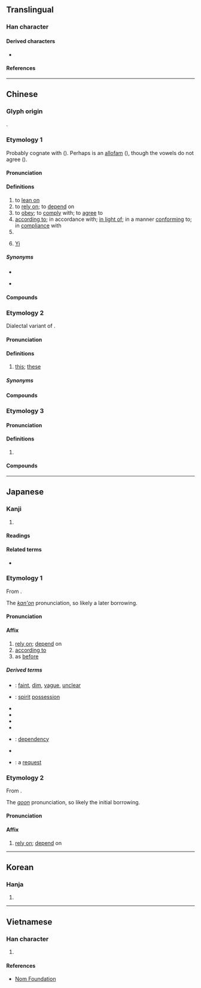 {{character info}}
==Translingual==

===Han character===
{{Han char|rn=9|rad=人|as=06|sn=8|four=20232|canj=OYHV|ids=⿰亻衣}}

====Derived characters====
* {{l|mul|[[𠵱]], [[𦲤]], [[𤷴]], [[㥋]]}}

====References====
{{Han ref|kx=0102.180|dkj=00607|dj=0217.020|hdz=10152.080|uh=4F9D}}

----

==Chinese==

===Glyph origin===
{{Han etym}}
{{Han compound|人|alt1=亻|t1=human|衣|ls=psc|c1=s|c2=p}}.

===Etymology 1===
{{zh-forms}}
Probably cognate with {{och-l|倚}} ({{zh-ref|Wang, 1982}}). Perhaps {{och-l|因}} is an [[allofam]] ({{zh-ref|Pulleyblank, 1991}}), though the vowels do not agree ({{zh-ref|Schuessler, 2007}}).

====Pronunciation====
{{zh-pron
|m=yī
|m-s=yi1
|c=ji1
|g=i1
|h=pfs=yî
|md=ĭ
|mda=Cdo-fzho, 伊.ogg
|mn=ml,jj,tw:i
|mn-t=i1
|mc=y
|oc=y
|ma=
|cat=v,prep,pn
}}

====Definitions====
{{zh-hanzi}}

# to [[lean on]]
# to [[rely on]]; to [[depend]] on
# to [[obey]]; to [[comply]] with; to [[agree]] to
# [[according to]]; in accordance with; [[in light of]]; in a manner [[conform]]ing to; in [[compliance]] with
# {{zh-used|依稀}}
# {{surname|zh|A=a|dot=:}} [[Yi]]

=====Synonyms=====
* {{s|to rely on}}
{{zh-syn-saurus|依仗}}
* {{s|according to}}
{{zh-syn-saurus|按照}}

====Compounds====
{{zh-der|依正|依憑|依順|失依兒童|依違兩可|依流平進|依然如故|三歸依|依韻|依依|依仁|依樣葫蘆|依賴性|四依|依然|依法炮製|因依|依傍|依歸|千依百順|依託|依然如舊|依阿兩可|依約|依草附木|傍門依戶|依偎|一依舊式|依原|依頭順尾|依違|依靠|依允|依贊|主依|依次|依阿取容|依官仗勢|形影相依|布依族|小鳥依人|依頭縷當|依依不捨|依法|依存|依時|依附|依戀|依然故我|依序|孤苦無依|孑然無依|依依難捨|依棲|依山傍水|依照|依計行事|依人籬下|依仗|依戴|不依|依循|喻依|依舊|依稀|依據|依隨|千依萬順|依實|依賴|依還|依般|依從|瞻依|眾望所依|相依為命|相依|百順百依|百依百順|皈依|無靠無依|憑依|歸依|百依百隨|斧依|無依無靠|臨別依依|離情依依|頓失所依|飛鳥依人|轉依|輔車相依|脣齒相依|依吞布拉克|奧依亞依拉克|奧依托格拉克|達里雅布依|加依|烏魯克薩依|拉依喀|薩依巴格|阿克薩拉依|依蓋爾其|巴依阿瓦提|克拉瑪依|加依提勒克|依力克其|阿依庫勒|奎依巴格|吉格代加依|依蘭|托依堡勒迪|依麻木|膘爾托闊依}}

===Etymology 2===
{{zh-forms|alt=𠵱,伊,咿}}
Dialectal variant of {{zh-l|呢|ni1}}.

====Pronunciation====
{{zh-pron
|c=ji1
|cat=pron
}}

====Definitions====
{{zh-hanzi}}

# {{lb|zh|Cantonese}} [[this]]; [[these]]

=====Synonyms=====
{{zh-dial|這}}

====Compounds====
{{zh-der|依個|依啲|依便|依邊|依度|依處}}

===Etymology 3===
{{zh-forms|alt=阿}}
{{rfe|zh|related to 阿?}}

====Pronunciation====
{{zh-pron
|md=ĭ
|cat=pref
}}

====Definitions====
{{zh-hanzi}}

# {{lb|zh|Min Dong}} {{n-g|Used in front of persons' given names or kinship terms to express familiarity.}}

====Compounds====
{{zh-der|依伯|依闆|依婆|依婆姆|依爹|依弟|依家|依解|依妗|依舅|依哥|依姑|依乖|依公|依老|依大|依大頭|依媽|依命|依姆|依妹|依奶|依嬸|依嫂|依志|依志哥|依姐|依姨|依爺|依賓|依厝|依竮|依缺}}

{{zh-cat|Advanced}}

----

==Japanese==

===Kanji===
{{ja-kanji|grade=c|rs=人06}}

# {{rfdef|ja|sort=人06}}

====Readings====
{{ja-readings
|goon=え
|kanon=い
|kun=よ-る
}}

====Related terms====
* {{ja-r|依って|よって}}

===Etymology 1===
{{ja-kanjitab|い|yomi=kanon}}
From {{der|ja|ltc|sort=い|-}} {{ltc-l|依}}.

The ''[[漢音#Japanese|kan'on]]'' pronunciation, so likely a later borrowing.

====Pronunciation====
{{ja-pron|い|y=kanon}}

====Affix====
{{ja-pos|affix|い}}

# [[rely on]]; [[depend]] on
# [[according to]]
# as [[before]]
#: {{ja-usex-inline|'''依'''然|'''い'''ぜん|same as before, still}}

=====Derived terms=====
{{der-top}}
* {{ja-r|依%稀|い%き}}: [[faint]], [[dim]], [[vague]], [[unclear]]
* {{ja-r|憑%依|ひょう%い}}: [[spirit]] [[possession]]
* {{ja-r|依%願|い%がん}}
* {{ja-r|依%拠|い%きょ}}
* {{ja-r|依%嘱|い%しょく}}
* {{ja-r|依%然|い%ぜん}}
* {{ja-r|依%存|い%そん}}: [[dependency]]
* {{ja-r|依%託|い%たく}}
* {{ja-r|依%頼|い%らい}}: a [[request]]
{{der-bottom}}

===Etymology 2===
{{ja-kanjitab|え|yomi=goon}}
From {{der|ja|ltc|sort=え|-}} {{ltc-l|依}}.

The ''[[呉音#Japanese|goon]]'' pronunciation, so likely the initial borrowing.

====Pronunciation====
{{ja-pron|え|y=goon}}

====Affix====
{{ja-pos|affix|え}}

# [[rely on]]; [[depend]] on

----

==Korean==

===Hanja===
{{ko-hanja|의}}

# {{rfdef|ko|sort=人06}}

----

==Vietnamese==

===Han character===
{{vi-readings|reading=[[y]], [[e]], [[ỷ]], [[ỉa]]|rs=人06}}

# {{rfdef|vi|sort=人06}}

====References====
* [http://nomfoundation.org/common/nom_details.php?codepoint=4f9d Nom Foundation]